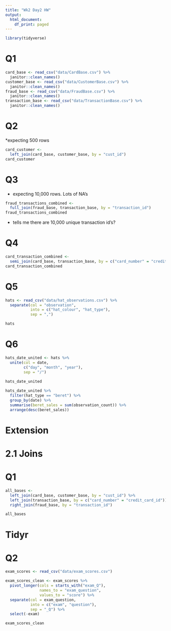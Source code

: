 ```yaml
---
title: "Wk2 Day2 HW"
output:
  html_document:
    df_print: paged
---
```

```r
library(tidyverse)
```

# Q1
```r
card_base <- read_csv("data/CardBase.csv") %>% 
  janitor::clean_names()
customer_base <- read_csv("data/CustomerBase.csv") %>% 
  janitor::clean_names()
fraud_base <- read_csv("data/FraudBase.csv") %>% 
  janitor::clean_names()
transaction_base <- read_csv("data/TransactionBase.csv") %>% 
  janitor::clean_names()

```

# Q2
*expecting 500 rows
```r
card_customer <- 
  left_join(card_base, customer_base, by = "cust_id")
card_customer
```

# Q3
* expecting 10,000 rows. Lots of NA's 
```r
fraud_transactions_combined <- 
  full_join(fraud_base, transaction_base, by = "transaction_id")
fraud_transactions_combined 
```
* tells me there are 10,000 unique transaction id's?

# Q4
```r
card_transaction_combined <- 
  semi_join(card_base, transaction_base, by = c("card_number" = "credit_card_id"))
card_transaction_combined
```
# Q5

```r
hats <- read_csv("data/hat_observations.csv") %>%
  separate(col = "observation",
           into = c("hat_colour", "hat_type"),
           sep = ",") 

hats
```
# Q6

```r
hats_date_united <- hats %>% 
  unite(col = date,
        c("day", "month", "year"),
        sep = "/")

hats_date_united
  
hats_date_united %>% 
  filter(hat_type == "beret") %>% 
  group_by(date) %>% 
  summarise(beret_sales = sum(observation_count)) %>% 
  arrange(desc(beret_sales))

```

# Extension
# 2.1 Joins
# Q1

```r
all_bases <- 
  left_join(card_base, customer_base, by = "cust_id") %>% 
  left_join(transaction_base, by = c("card_number" = "credit_card_id")) %>% 
  right_join(fraud_base, by = "transaction_id")

all_bases

```
# Tidyr
# Q2

```r
exam_scores <- read_csv("data/exam_scores.csv")

exam_scores_clean <- exam_scores %>% 
  pivot_longer(cols = starts_with("exam_Q"),
               names_to = "exam_question",
               values_to = "score") %>% 
  separate(col = exam_question,
           into = c("exam", "question"),
           sep = "_Q") %>% 
  select(-exam) 

exam_scores_clean
```



